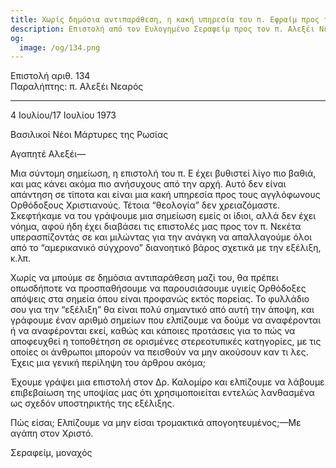 ```yaml
---
title: Χωρίς δημόσια αντιπαράθεση, η κακή υπηρεσία του π. Εφραίμ προς την αγγλόφωνη Ορθοδοξία
description: Επιστολή από τον Ευλογημένο Σεραφείμ προς τον π. Αλεξέι Νεαρό.
og:
  image: /og/134.png
---
```


<div style={{textAlign:'right', fontFamily:'monospace'}}>Επιστολή αριθ. 134</div>
<div style={{textAlign:'left', fontFamily:'monospace'}}>Παραλήπτης: π. Αλεξέι Νεαρός</div>

---

4 Ιουλίου/17 Ιουλίου 1973

Βασιλικοί Νέοι Μάρτυρες της Ρωσίας

Αγαπητέ Αλεξέι—

Μια σύντομη σημείωση, η επιστολή του π. Ε έχει βυθιστεί λίγο πιο βαθιά, και μας κάνει ακόμα πιο ανήσυχους από την αρχή. Αυτό δεν είναι απάντηση σε τίποτα και είναι μια κακή υπηρεσία προς τους αγγλόφωνους Ορθόδοξους Χριστιανούς. Τέτοια “θεολογία” δεν χρειαζόμαστε. Σκεφτήκαμε να του γράψουμε μια σημείωση εμείς οι ίδιοι, αλλά δεν έχει νόημα, αφού ήδη έχει διαβάσει τις επιστολές μας προς τον π. Νεκέτα υπερασπίζοντάς σε και μιλώντας για την ανάγκη να απαλλαγούμε όλοι από το “αμερικανικό σύγχρονο” διανοητικό βάρος σχετικά με την εξέλιξη, κ.λπ.

Χωρίς να μπούμε σε δημόσια αντιπαράθεση μαζί του, θα πρέπει οπωσδήποτε να προσπαθήσουμε να παρουσιάσουμε υγιείς Ορθόδοξες απόψεις στα σημεία όπου είναι προφανώς εκτός πορείας. Το φυλλάδιο σου για την “εξέλιξη” θα είναι πολύ σημαντικό από αυτή την άποψη, και γράφουμε έναν αριθμό σημείων που ελπίζουμε να δούμε να αναφέρονται ή να αναφέρονται εκεί, καθώς και κάποιες προτάσεις για το πώς να αποφευχθεί η τοποθέτηση σε ορισμένες στερεοτυπικές κατηγορίες, με τις οποίες οι άνθρωποι μπορούν να πεισθούν να μην ακούσουν καν τι λες. Έχεις μια γενική περίληψη του άρθρου ακόμα;

Έχουμε γράψει μια επιστολή στον Δρ. Καλομίρο και ελπίζουμε να λάβουμε επιβεβαίωση της υποψίας μας ότι χρησιμοποιείται εντελώς λανθασμένα ως σχεδόν υποστηρικτής της εξέλιξης.

Πώς είσαι; Ελπίζουμε να μην είσαι τρομακτικά απογοητευμένος;—Με αγάπη στον Χριστό.

Σεραφείμ, μοναχός